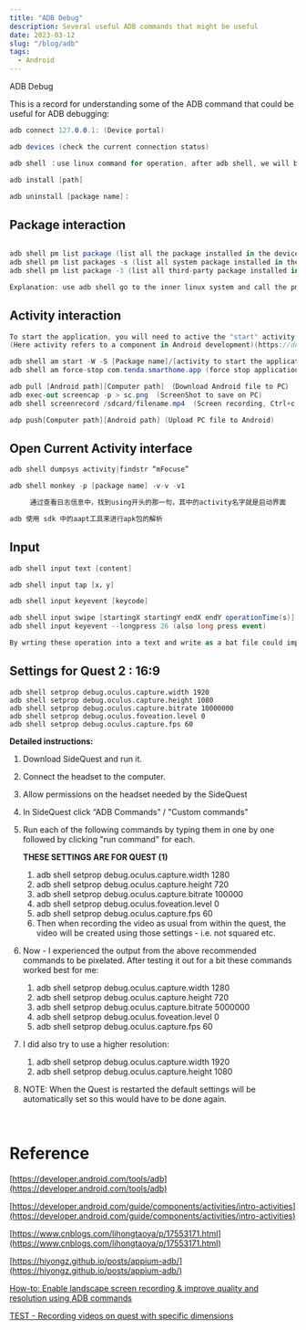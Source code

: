 ```yaml
---
title: "ADB Debug"
description: Several useful ADB commands that might be useful
date: 2023-03-12
slug: "/blog/adb"
tags:
  - Android
---
```


 ADB Debug

This is a record for understanding some of the ADB command that could be useful for ADB debugging:

```csharp
adb connect 127.0.0.1: (Device portal)

adb devices (check the current connection status)

adb shell ：use linux command for operation, after adb shell, we will be entering adb shell and operate as linux command（In Android shell , we can use "exit" command to exit）

adb install [path]

adb uninstall [package name]：
```

## Package interaction

```csharp

adb shell pm list package (list all the package installed in the device)
adb shell pm list packages -s (list all system package installed in the device）
adb shell pm list package -3 (list all third-party package installed in the device）

Explanation: use adb shell go to the inner linux system and call the pm function: which is the pm script inside the system/bin

```

## Activity interaction

```csharp
To start the application, you will need to active the "start" activity to accomplish that.
(Here activity refers to a component in Android development)(https://developer.android.com/guide/components/activities/intro-activities)

adb shell am start -W -S [Package name]/[activity to start the application]
adb shell am force-stop com.tenda.smarthome.app (force stop application)

adb pull [Android path][Computer path] （Download Android file to PC）
adb exec-out screencap -p > sc.png  (ScreenShot to save on PC)
adb shell screenrecord /sdcard/filename.mp4  (Screen recording, Ctrl+c can end the screen recording, default is 180s)

adp push[Computer path][Android path] (Upload PC file to Android)
```

## Open Current Activity interface

```csharp
adb shell dumpsys activity|findstr “mFocuse”

adb shell monkey -p [package name] -v-v -v1 

     通过查看日志信息中，找到using开头的那一句，其中的activity名字就是启动界面

adb 使用 sdk 中的aapt工具来进行apk包的解析  
```

## Input

```csharp
adb shell input text [content]

adb shell input tap [x，y]

adb shell input keyevent [keycode]

adb shell input swipe [startingX startingY endX endY operationTime(s)] (Long press is simulated by a short-distance&long-duration press)
adb shell input keyevent --longpress 26 (also long press event)

By wrting these operation into a text and write as a bat file could implement a very simple auto test script!
```

## Settings for Quest 2 : 16:9

```
adb shell setprop debug.oculus.capture.width 1920
adb shell setprop debug.oculus.capture.height 1080
adb shell setprop debug.oculus.capture.bitrate 10000000
adb shell setprop debug.oculus.foveation.level 0
adb shell setprop debug.oculus.capture.fps 60
```

**Detailed instructions:**

1. Download SideQuest and run it.
2. Connect the headset to the computer.
3. Allow permissions on the headset needed by the SideQuest
4. In SideQuest click “ADB Commands” / "Custom commands"
5. Run each of the following commands by typing them in one by one followed by clicking "run command" for each.

   **THESE SETTINGS ARE FOR QUEST (1)**
   1. adb shell setprop debug.oculus.capture.width 1280
   2. adb shell setprop debug.oculus.capture.height 720
   3. adb shell setprop debug.oculus.capture.bitrate 100000
   4. adb shell setprop debug.oculus.foveation.level 0
   5. adb shell setprop debug.oculus.capture.fps 60
   6. Then when recording the video as usual from within the quest, the video will be created using those settings - i.e. not squared etc.
6. Now - I experienced the output from the above recommended commands to be pixelated. After testing it out for a bit these commands worked best for me:
   1. adb shell setprop debug.oculus.capture.width 1280
   2. adb shell setprop debug.oculus.capture.height 720
   3. adb shell setprop debug.oculus.capture.bitrate 5000000
   4. adb shell setprop debug.oculus.foveation.level 0
   5. adb shell setprop debug.oculus.capture.fps 60
7. I did also try to use a higher resolution:
   1. adb shell setprop debug.oculus.capture.width 1920
   2. adb shell setprop debug.oculus.capture.height 1080
8. NOTE: When the Quest is restarted the default settings will be automatically set so this would have to be done again.

<br/>






# Reference

[https://developer.android.com/tools/adb](https://developer.android.com/tools/adb)

[https://developer.android.com/guide/components/activities/intro-activities](https://developer.android.com/guide/components/activities/intro-activities)

[https://www.cnblogs.com/lihongtaoya/p/17553171.html](https://www.cnblogs.com/lihongtaoya/p/17553171.html)

[https://hiyongz.github.io/posts/appium-adb/](https://hiyongz.github.io/posts/appium-adb/)

[How-to: Enable landscape screen recording & improve quality and resolution using ADB commands](https://www.reddit.com/r/OculusQuest/comments/ehdx6k/howto_enable_landscape_screen_recording_improve/ "r/OculusQuest - How-to: Enable landscape screen recording & improve quality and resolution using ADB commands")

[TEST - Recording videos on quest with specific dimensions](https://youtu.be/krPX2rcsYx4 "TEST - Recording videos on quest with specific dimensions")